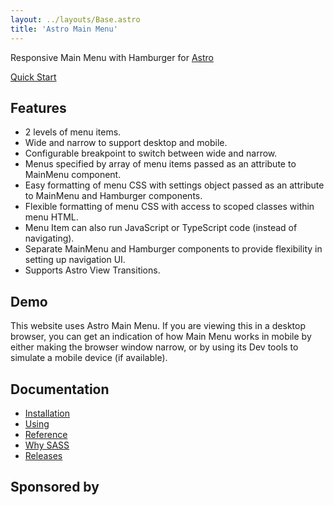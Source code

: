 ```yaml
---
layout: ../layouts/Base.astro
title: 'Astro Main Menu'
---
```



Responsive Main Menu with Hamburger for [Astro](https://astro.build)

<HeroButton><a href="./start/quick/">Quick Start</a></HeroButton>

## Features
* 2 levels of menu items.
* Wide and narrow to support desktop and mobile.
* Configurable breakpoint to switch between wide and narrow.
* Menus specified by array of menu items passed as an attribute to MainMenu component.
* Easy formatting of menu CSS with settings object passed as an attribute to MainMenu and Hamburger components.
* Flexible formatting of menu CSS with access to scoped classes within menu HTML.
* Menu Item can also run JavaScript or TypeScript code (instead of navigating).
* Separate MainMenu and Hamburger components to provide flexibility in setting up navigation UI.
* Supports Astro View Transitions.

## Demo
This website uses Astro Main Menu.  If you are viewing this in a desktop browser, you can get an indication of how Main Menu works in mobile by either making the browser window narrow, or by using its Dev tools to simulate a mobile device (if available).

## Documentation
* [Installation](./start/installation/)
* [Using](./start/using/)
* [Reference](./reference/)
* [Why SASS](./about/why-sass/)
* [Releases](./about/releases/)

## Sponsored by
<XilytixLogo/> 